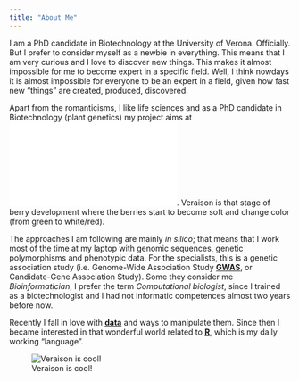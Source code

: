 ```yaml
---
title: "About Me"
---
```


I am a PhD candidate in Biotechnology at the University of Verona. Officially. But I prefer to consider myself as a newbie in everything. This means that I am very curious and I love to discover new things. This makes it almost impossible for me to become expert in a specific field. Well, I think nowdays it is almost impossible for everyone to be an expert in a field, given how fast new "things" are created, produced, discovered.

Apart from the romanticisms, I like life sciences and as a PhD candidate in Biotechnology (plant genetics) my project aims at ![**the identification of the genes involved in the regulation of flowering and veraison in grapevine**](docs/Delfino_Poster_SIGA_2017.pdf). Veraison is that stage of berry development where the berries start to become soft and change color (from green to white/red).

The approaches I am following are mainly *in silico*; that means that I work most of the time at my laptop with genomic sequences, genetic polymorphisms and phenotypic data. For the specialists, this is a genetic association study (i.e. Genome-Wide Association Study [**GWAS**](https://en.wikipedia.org/wiki/Genome-wide_association_study), or Candidate-Gene Association Study). Some they consider me *Bioinformatician*, I prefer the term *Computational biologist*, since I trained as a biotechnologist and I had not informatic competences almost two years before now.

Recently I fall in love with [**data**](https://en.wikipedia.org/wiki/Data) and ways to manipulate them. Since then I became interested in that wonderful world related to [**R**](www.r-project.org), which is my daily working "language".

![Veraison is cool!](images/IMG_20160809_102812137_HDR.jpg)